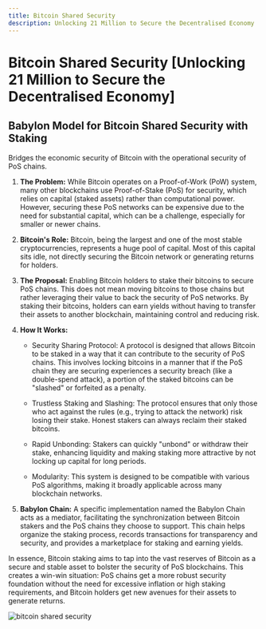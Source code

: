 ```yaml
---
title: Bitcoin Shared Security
description: Unlocking 21 Million to Secure the Decentralised Economy
---
```


# Bitcoin Shared Security [Unlocking 21 Million to Secure the Decentralised Economy]

## Babylon Model for Bitcoin Shared Security with Staking

Bridges the economic security of Bitcoin with the operational security of PoS chains.

1. **The Problem:** While Bitcoin operates on a Proof-of-Work (PoW) system, many other blockchains use Proof-of-Stake (PoS) for security, which relies on capital (staked assets) rather than computational power. However, securing these PoS networks can be expensive due to the need for substantial capital, which can be a challenge, especially for smaller or newer chains.

2. **Bitcoin's Role:** Bitcoin, being the largest and one of the most stable cryptocurrencies, represents a huge pool of capital. Most of this capital sits idle, not directly securing the Bitcoin network or generating returns for holders.

3. **The Proposal:** Enabling Bitcoin holders to stake their bitcoins to secure PoS chains. This does not mean moving bitcoins to those chains but rather leveraging their value to back the security of PoS networks. By staking their bitcoins, holders can earn yields without having to transfer their assets to another blockchain, maintaining control and reducing risk.

4. **How It Works:**

   - Security Sharing Protocol: A protocol is designed that allows Bitcoin to be staked in a way that it can contribute to the security of PoS chains. This involves locking bitcoins in a manner that if the PoS chain they are securing experiences a security breach (like a double-spend attack), a portion of the staked bitcoins can be "slashed" or forfeited as a penalty.

   - Trustless Staking and Slashing: The protocol ensures that only those who act against the rules (e.g., trying to attack the network) risk losing their stake. Honest stakers can always reclaim their staked bitcoins.

   - Rapid Unbonding: Stakers can quickly "unbond" or withdraw their stake, enhancing liquidity and making staking more attractive by not locking up capital for long periods.

   - Modularity: This system is designed to be compatible with various PoS algorithms, making it broadly applicable across many blockchain networks.

5. **Babylon Chain:** A specific implementation named the Babylon Chain acts as a mediator, facilitating the synchronization between Bitcoin stakers and the PoS chains they choose to support. This chain helps organize the staking process, records transactions for transparency and security, and provides a marketplace for staking and earning yields.

In essence, Bitcoin staking aims to tap into the vast reserves of Bitcoin as a secure and stable asset to bolster the security of PoS blockchains. This creates a win-win situation: PoS chains get a more robust security foundation without the need for excessive inflation or high staking requirements, and Bitcoin holders get new avenues for their assets to generate returns.

<img src="/assets/bitcoin-shared-security.png" alt="bitcoin shared security" />
